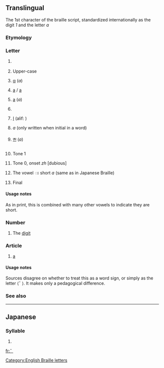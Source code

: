 {{Braille character info|hex=2801|name=Braille Pattern Dots-1|image=[[Image:Braille A1.svg|50px]]}}
{{also|1|a|•|⠂|⠄}}
==Translingual==
The 1st character of the braille script, standardized internationally as the digit ''1'' and the letter ''a''

===Etymology===
{{Brai-ety}}

===Letter===
{{mul-letter|sc=Brai}}

# {{context|Braille}} {{term|a}}
# {{context|Braille|often preceded by capital sign [[⠠]]}} Upper-case {{term|A}}
# {{context|Greek Braille}} [[α]] (''a'')
# {{context|Yugoslav Braille}} [[a]] / [[а]]
# {{context|Russian Braille}} [[а]] (''a'')
# {{context|Hebrew Braille}} {{term|sc=Hebr|א|tr=aleph: ’}}
# {{context|Arabic Braille}} [[ا‎]] (alif: ''{{unicode|ʾ}}'')
# {{context|Bharati braille}} ''a'' (only written when initial in a word)
# {{context|Tibetan Braille}} [[ཨ]] (''a'')
# {{context|Chinese Braille}} Tone 1
# {{context|Taiwan Braille}} Tone 0, onset ''zh'' [dubious] <!--this is in our source on WP, but there are other possible errors, and no other character has two readings like this-->
# {{context|Thai Braille}} The vowel ◌ะ short ''a'' (same as in Japanese Braille)
# {{context|Korean Braille}} Final {{term|sc=Hang|ㄱ|tr=g/k}}

====Usage notes====
{{context|Thai Braille}} As in print, this is combined with many other vowels to indicate they are short.

===Number===
{{mul-number|sc=Brai}}

# {{context|Braille|often preceded by number sign [[⠼]]}} The [[digit]] {{term|1}}

===Article===
{{head|mul|article}}

# {{context|English Braille}} [[a]]

====Usage notes====
Sources disagree on whether to treat this as a word sign, or simply as the letter ⟨⠁⟩. It makes only a pedagogical difference.

===See also===
{{Brai-script}}

----

==Japanese==
===Syllable===
{{ja-syllable|a|sc=Brai}}

# {{Brai-def|Jpan|あ|ア|a}}

[[Category:English Braille letters]]

[[fr:⠁]]